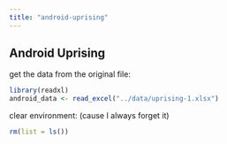 ```yaml
---
title: "android-uprising"
---
```


## Android Uprising

get the data from the original file:
```r
library(readxl)
android_data <- read_excel("../data/uprising-1.xlsx")
```

clear environment: (cause I always forget it)
```r
rm(list = ls())
```